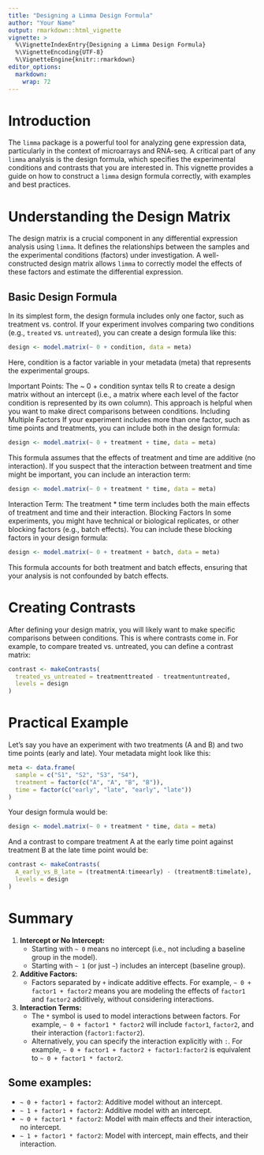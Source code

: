 ```yaml
---
title: "Designing a Limma Design Formula"
author: "Your Name"
output: rmarkdown::html_vignette
vignette: >
  %\VignetteIndexEntry{Designing a Limma Design Formula}
  %\VignetteEncoding{UTF-8}
  %\VignetteEngine{knitr::rmarkdown}
editor_options: 
  markdown: 
    wrap: 72
---
```


# Introduction

The `limma` package is a powerful tool for analyzing gene expression
data, particularly in the context of microarrays and RNA-seq. A critical
part of any `limma` analysis is the design formula, which specifies the
experimental conditions and contrasts that you are interested in. This
vignette provides a guide on how to construct a `limma` design formula
correctly, with examples and best practices.

# Understanding the Design Matrix

The design matrix is a crucial component in any differential expression
analysis using `limma`. It defines the relationships between the samples
and the experimental conditions (factors) under investigation. A
well-constructed design matrix allows `limma` to correctly model the
effects of these factors and estimate the differential expression.

## Basic Design Formula

In its simplest form, the design formula includes only one factor, such
as treatment vs. control. If your experiment involves comparing two
conditions (e.g., `treated` vs. `untreated`), you can create a design
formula like this:

``` r
design <- model.matrix(~ 0 + condition, data = meta)
```

Here, condition is a factor variable in your metadata (meta) that
represents the experimental groups.

Important Points: The \~ 0 + condition syntax tells R to create a design
matrix without an intercept (i.e., a matrix where each level of the
factor condition is represented by its own column). This approach is
helpful when you want to make direct comparisons between conditions.
Including Multiple Factors If your experiment includes more than one
factor, such as time points and treatments, you can include both in the
design formula:

``` r
design <- model.matrix(~ 0 + treatment + time, data = meta)
```

This formula assumes that the effects of treatment and time are additive
(no interaction). If you suspect that the interaction between treatment
and time might be important, you can include an interaction term:

``` r
design <- model.matrix(~ 0 + treatment * time, data = meta)
```

Interaction Term: The treatment \* time term includes both the main
effects of treatment and time and their interaction. Blocking Factors In
some experiments, you might have technical or biological replicates, or
other blocking factors (e.g., batch effects). You can include these
blocking factors in your design formula:

``` r
design <- model.matrix(~ 0 + treatment + batch, data = meta)
```

This formula accounts for both treatment and batch effects, ensuring
that your analysis is not confounded by batch effects.

# Creating Contrasts

After defining your design matrix, you will likely want to make specific
comparisons between conditions. This is where contrasts come in. For
example, to compare treated vs. untreated, you can define a contrast
matrix:

``` r
contrast <- makeContrasts(
  treated_vs_untreated = treatmenttreated - treatmentuntreated,
  levels = design
)
```

# Practical Example

Let’s say you have an experiment with two treatments (A and B) and two
time points (early and late). Your metadata might look like this:

``` r
meta <- data.frame(
  sample = c("S1", "S2", "S3", "S4"),
  treatment = factor(c("A", "A", "B", "B")),
  time = factor(c("early", "late", "early", "late"))
)
```

Your design formula would be:

``` r
design <- model.matrix(~ 0 + treatment * time, data = meta)
```

And a contrast to compare treatment A at the early time point against
treatment B at the late time point would be:

``` r
contrast <- makeContrasts(
  A_early_vs_B_late = (treatmentA:timeearly) - (treatmentB:timelate),
  levels = design
)
```

# Summary

1. **Intercept or No Intercept:**
   - Starting with `~ 0` means no intercept (i.e., not including a baseline group in the model).
   - Starting with `~ 1` (or just `~`) includes an intercept (baseline group).

2. **Additive Factors:**
   - Factors separated by `+` indicate additive effects. For example, `~ 0 + factor1 + factor2` means you are modeling the effects of `factor1` and `factor2` additively, without considering interactions.

3. **Interaction Terms:**
   - The `*` symbol is used to model interactions between factors. For example, `~ 0 + factor1 * factor2` will include `factor1`, `factor2`, and their interaction (`factor1:factor2`).
   - Alternatively, you can specify the interaction explicitly with `:`. For example, `~ 0 + factor1 + factor2 + factor1:factor2` is equivalent to `~ 0 + factor1 * factor2`.

## Some examples:

- `~ 0 + factor1 + factor2`: Additive model without an intercept.
- `~ 1 + factor1 + factor2`: Additive model with an intercept.
- `~ 0 + factor1 * factor2`: Model with main effects and their interaction, no intercept.
- `~ 1 + factor1 * factor2`: Model with intercept, main effects, and their interaction.
